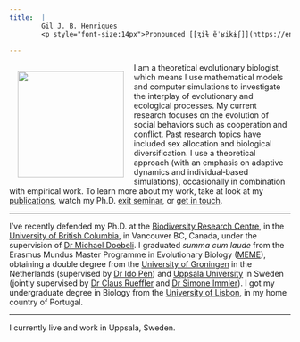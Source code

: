 ```yaml
---
title:  | 
        Gil J. B. Henriques
        <p style="font-size:14px">Pronounced [[ʒiɫ ẽˈʁikɨʃ]](https://en.wikipedia.org/wiki/International_Phonetic_Alphabet) &#8226; Pronouns: *he/him/his*</p> 
        
---
```


<img align="left" width="190" style="padding: 15px" src="./gjbh.png">

I am a theoretical evolutionary biologist, which means I use mathematical models and computer simulations to investigate the interplay of evolutionary and ecological processes.
My current research focuses on the evolution of social behaviors such as cooperation and conflict. 
Past research topics have included sex allocation and biological diversification. 
I use a theoretical approach (with an emphasis on adaptive dynamics and individual‑based simulations), occasionally in combination with empirical work.
To learn more about my work, take at look at my [publications](./publications.html), watch my Ph.D. [exit seminar](https://drive.google.com/file/d/1nkYLuEFouVqVUXvg4NqzLxNpD3SVc0La/view?usp=sharing), or [get in touch](./contact.html).

<hr>

I've recently defended my Ph.D. at the [Biodiversity Research Centre](https://biodiversity.ubc.ca/), in the [University of British Columbia](www.ubc.ca), in Vancouver BC, Canada, under the supervision of [Dr Michael Doebeli](https://www.zoology.ubc.ca/~doebeli/webpage/). 
I graduated *summa cum laude* from the Erasmus Mundus Master Programme in Evolutionary Biology ([MEME](https://www.evobio.eu/)), obtaining a double degree from the [University of Groningen](https://www.rug.nl/) in the Netherlands (supervised by [Dr Ido Pen](https://www.rug.nl/staff/i.r.pen/)) and [Uppsala University](https://www.uu.se/en/) in Sweden (jointly supervised by [Dr Claus Rueffler](https://katalog.uu.se/profile/?id=N13-2069) and [Dr Simone Immler](https://simoneimmler.com/)). 
I got my undergraduate degree in Biology from the [University of Lisbon](https://www.ulisboa.pt/en), in my home country of Portugal.

<hr>

I currently live and work in Uppsala, Sweden.
